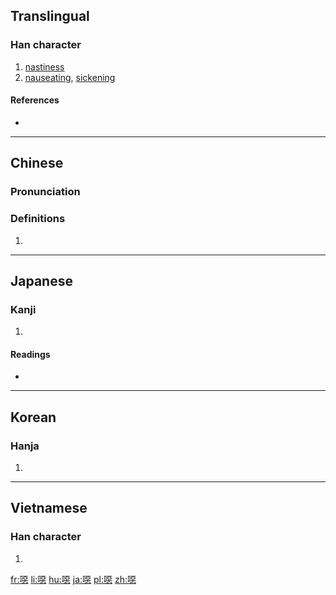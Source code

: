 {{also|恶|𫫖|𫫇}}
==Translingual==
{{Han simplified forms|噁|𫫖|恶}}

===Han character===
{{Han char|rn=30|rad=口|as=12|sn=15|four=61031|canj=RMMP|ids=⿰口惡}}

# [[nastiness]]
# [[nauseating]], [[sickening]]

====References====
* {{Han ref|kx=0208.050|dkj=04285|dj=0431.020|hdz=10681.050|uh=5641|ud=22081|bh=E4FA|bd=58618}}

----

==Chinese==
{{zh-forms|s=恶}}

===Pronunciation===
{{zh-pron
|m=ě
|c=wu3,ok3,ngok3
|h=pfs=
|md=
|mn=
|w=
|mc=y
|oc=y
|cat=
}}

===Definitions===
{{zh-hanzi}}

# {{zh-only used in|噁心/恶心}}

----

==Japanese==

===Kanji===
{{ja-kanji|grade=|rs=口12|style=ky|shin=𫫖}}

# {{defn|lang=ja|sort=口12}}

====Readings====
* {{ja-readings|on=[[お]] (o), [[う]] (u), [[あく]] (aku)|kun=[[おこる]] (okoru)}}

----

==Korean==

===Hanja===
{{ko-hanja|hangeul=오|rv=o|mr=o}}

# {{defn|lang=ko|sort=口12}}

----

==Vietnamese==

===Han character===
{{vi-hantu|[[ạc]]|rs=口12}}

# {{defn|lang=vi|sort=口12}}

[[fr:噁]]
[[li:噁]]
[[hu:噁]]
[[ja:噁]]
[[pl:噁]]
[[zh:噁]]